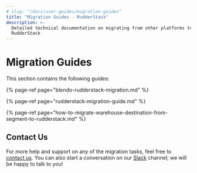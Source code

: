 ```yaml
---
# slug: "/docs/user-guides/migration-guides"
title: "Migration Guides - RudderStack"
description: >-
  Detailed technical documentation on migrating from other platforms to
  RudderStack
---
```


# Migration Guides

This section contains the following guides:

{% page-ref page="blendo-rudderstack-migration.md" %}

{% page-ref page="rudderstack-migration-guide.md" %}

{% page-ref page="how-to-migrate-warehouse-destination-from-segment-to-rudderstack.md" %}

## Contact Us

For more help and support on any of the migration tasks, feel free to [contact us](mailto:%20contact@rudderstack.com). You can also start a conversation on our [Slack](https://resources.rudderstack.com/join-rudderstack-slack) channel; we will be happy to talk to you!
